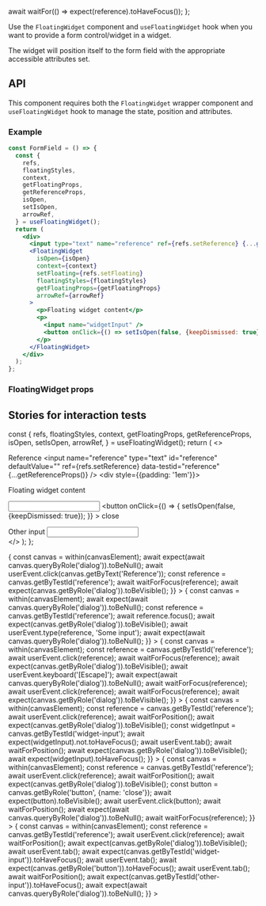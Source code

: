 

  await waitFor(() => expect(reference).toHaveFocus());
};

<Meta title="Private API / FloatingWidget" component={FloatingWidget} />

Use the `FloatingWidget` component and `useFloatingWidget` hook when you want to provide a form
control/widget in a widget.

The widget will position itself to the form field with the appropriate accessible attributes set.

## API

This component requires both the `FloatingWidget` wrapper component and `useFloatingWidget` hook to
manage the state, position and attributes.

### Example

```jsx
const FormField = () => {
  const {
    refs,
    floatingStyles,
    context,
    getFloatingProps,
    getReferenceProps,
    isOpen,
    setIsOpen,
    arrowRef,
  } = useFloatingWidget();
  return (
    <div>
      <input type="text" name="reference" ref={refs.setReference} {...getReferenceProps()} />
      <FloatingWidget
        isOpen={isOpen}
        context={context}
        setFloating={refs.setFloating}
        floatingStyles={floatingStyles}
        getFloatingProps={getFloatingProps}
        arrowRef={arrowRef}
      >
        <p>Floating widget content</p>
        <p>
          <input name="widgetInput" />
          <button onClick={() => setIsOpen(false, {keepDismissed: true})}>close</button>
        </p>
      </FloatingWidget>
    </div>
  );
};
```

### FloatingWidget props

<ArgsTable of={FloatingWidget} />

## Stories for interaction tests

  const {
    refs,
    floatingStyles,
    context,
    getFloatingProps,
    getReferenceProps,
    isOpen,
    setIsOpen,
    arrowRef,
  } = useFloatingWidget();
  return (
    <>
      <div>
        <label htmlFor="reference">Reference</label>
        <input
          name="reference"
          type="text"
          id="reference"
          defaultValue=""
          ref={refs.setReference}
          data-testid="reference"
          {...getReferenceProps()}
        />
        <FloatingWidget
          isOpen={isOpen}
          context={context}
          setFloating={refs.setFloating}
          floatingStyles={floatingStyles}
          getFloatingProps={getFloatingProps}
          arrowRef={arrowRef}
          data-testid="floating-widget"
        >
          <div style={{padding: '1em'}}>
            <p>Floating widget content</p>
            <p>
              <input name="widgetInput" defaultValue="" data-testid="widget-input" />
              <button
                onClick={() => {
                  setIsOpen(false, {keepDismissed: true});
                }}
              >
                close
              </button>
            </p>
          </div>
        </FloatingWidget>
      </div>
      <div>
        <label htmlFor="other-input">Other input</label>
        <input
          name="otherInput"
          type="text"
          id="other-input"
          defaultValue=""
          data-testid="other-input"
        />
      </div>
    </>
  );
};

<Canvas>
  <Story name="Default">
    <FloatingWidgetExample />
  </Story>
</Canvas>

<Canvas>
  <Story
    name="Focus reference input"
    play={async ({canvasElement}) => {
      const canvas = within(canvasElement);
      await expect(await canvas.queryByRole('dialog')).toBeNull();
      await userEvent.click(canvas.getByText('Reference'));
      const reference = canvas.getByTestId('reference');
      await waitForFocus(reference);
      await expect(canvas.getByRole('dialog')).toBeVisible();
    }}
  >
    <FloatingWidgetExample />
  </Story>
</Canvas>

<Canvas>
  <Story
    name="Type in reference input closes widget"
    play={async ({canvasElement}) => {
      const canvas = within(canvasElement);
      await expect(await canvas.queryByRole('dialog')).toBeNull();
      const reference = canvas.getByTestId('reference');
      await reference.focus();
      await expect(canvas.getByRole('dialog')).toBeVisible();
      await userEvent.type(reference, 'Some input');
      await expect(await canvas.queryByRole('dialog')).toBeNull();
    }}
  >
    <FloatingWidgetExample />
  </Story>
</Canvas>

<Canvas>
  <Story
    name="Dismiss widget and re-open with click"
    play={async ({canvasElement}) => {
      const canvas = within(canvasElement);
      const reference = canvas.getByTestId('reference');
      await userEvent.click(reference);
      await waitForFocus(reference);
      await expect(canvas.getByRole('dialog')).toBeVisible();
      await userEvent.keyboard('[Escape]');
      await expect(await canvas.queryByRole('dialog')).toBeNull();
      await waitForFocus(reference);
      await userEvent.click(reference);
      await waitForFocus(reference);
      await expect(canvas.getByRole('dialog')).toBeVisible();
    }}
  >
    <FloatingWidgetExample />
  </Story>
</Canvas>

<Canvas>
  <Story
    name="Tab navigate to widget input"
    play={async ({canvasElement}) => {
      const canvas = within(canvasElement);
      const reference = canvas.getByTestId('reference');
      await userEvent.click(reference);
      await waitForPosition();
      await expect(canvas.getByRole('dialog')).toBeVisible();
      const widgetInput = canvas.getByTestId('widget-input');
      await expect(widgetInput).not.toHaveFocus();
      await userEvent.tab();
      await waitForPosition();
      await expect(canvas.getByRole('dialog')).toBeVisible();
      await expect(widgetInput).toHaveFocus();
    }}
  >
    <FloatingWidgetExample />
  </Story>
</Canvas>

<Canvas>
  <Story
    name="Submit widget and close widget"
    play={async ({canvasElement}) => {
      const canvas = within(canvasElement);
      const reference = canvas.getByTestId('reference');
      await userEvent.click(reference);
      await waitForPosition();
      await expect(canvas.getByRole('dialog')).toBeVisible();
      const button = canvas.getByRole('button', {name: 'close'});
      await expect(button).toBeVisible();
      await userEvent.click(button);
      await waitForPosition();
      await expect(await canvas.queryByRole('dialog')).toBeNull();
      await waitForFocus(reference);
    }}
  >
    <FloatingWidgetExample />
  </Story>
</Canvas>

<Canvas>
  <Story
    name="Focus other input closes widget"
    play={async ({canvasElement}) => {
      const canvas = within(canvasElement);
      const reference = canvas.getByTestId('reference');
      await userEvent.click(reference);
      await waitForPosition();
      await expect(canvas.getByRole('dialog')).toBeVisible();
      await userEvent.tab();
      await expect(canvas.getByTestId('widget-input')).toHaveFocus();
      await userEvent.tab();
      await expect(canvas.getByRole('button')).toHaveFocus();
      await userEvent.tab();
      await waitForPosition();
      await expect(canvas.getByTestId('other-input')).toHaveFocus();
      await expect(await canvas.queryByRole('dialog')).toBeNull();
    }}
  >
    <FloatingWidgetExample />
  </Story>
</Canvas>
